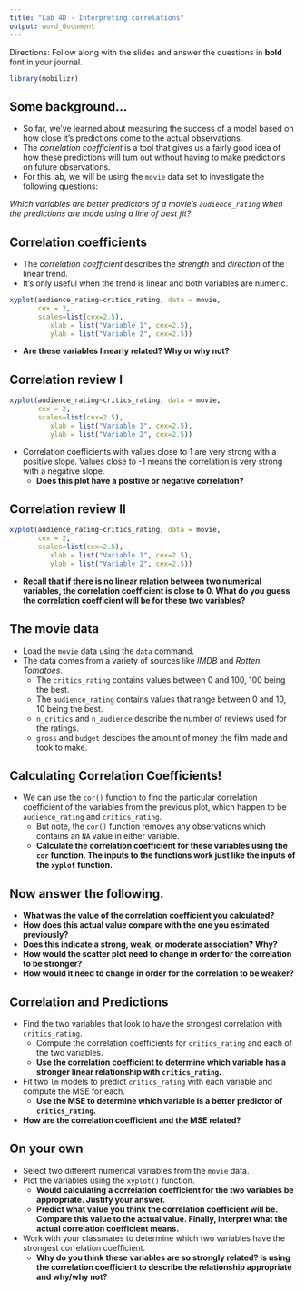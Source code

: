 ```yaml
---
title: "Lab 4D - Interpreting correlations"
output: word_document
---
```



Directions: Follow along with the slides and answer the questions in **bold** font in your journal.

\newline


```r
library(mobilizr)
```


## Some background...

- So far, we’ve learned about measuring the success of a model based on how close it’s predictions come to the actual observations. 
- The _correlation coefficient_ is a tool that gives us a fairly good idea of how these predictions will turn out without having to make predictions on future observations.
- For this lab, we will be using the `movie` data set to investigate the following questions:

_Which variables are better predictors of a movie's `audience_rating` when the predictions are made using a line of best fit?_


## Correlation coefficients

- The _correlation coefficient_ describes the _strength_ and _direction_ of the linear trend.
- It's only useful when the trend is linear and both variables are numeric.
```r
xyplot(audience_rating~critics_rating, data = movie,
       cex = 2,
       scales=list(cex=2.5),
          xlab = list("Variable 1", cex=2.5),
          ylab = list("Variable 2", cex=2.5))
```

- **Are these variables linearly related? Why or why not?**


## Correlation review I


```r
xyplot(audience_rating~critics_rating, data = movie,
       cex = 2,
       scales=list(cex=2.5),
          xlab = list("Variable 1", cex=2.5),
          ylab = list("Variable 2", cex=2.5))
```

- Correlation coefficients with values close to 1 are very strong with a positive slope. Values close to -1 means the correlation is very strong with a negative slope. 
    - **Does this plot have a positive or negative correlation?**

## Correlation review II


```r
xyplot(audience_rating~critics_rating, data = movie,
       cex = 2,
       scales=list(cex=2.5),
          xlab = list("Variable 1", cex=2.5),
          ylab = list("Variable 2", cex=2.5))
```

- **Recall that if there is no linear relation between two numerical variables, the correlation coefficient is close to 0. What do you guess the correlation coefficient will be for these two variables?**


## The movie data
 

- Load the `movie` data using the `data` command.
- The data comes from a variety of sources like _IMDB_ and _Rotten Tomatoes_. 
    - The `critics_rating` contains values between 0 and 100, 100 being the best.
    - The `audience_rating` contains values that range between 0 and 10, 10 being the best.
    - `n_critics` and `n_audience` describe the number of reviews used for the ratings.
    - `gross` and `budget` descibes the amount of money the film made and took to make.


## Calculating Correlation Coefficients!


- We can use the `cor()` function to find the particular correlation coefficient of the variables from the previous plot, which happen to be `audience_rating` and `critics_rating`.
    - But note, the `cor()` function removes any observations which contains an `NA` value in either variable.
    - **Calculate the correlation coefficient for these variables using the `cor` function. The inputs to the functions work just like the inputs of the `xyplot` function.**


## Now answer the following.


- **What was the value of the correlation coefficient you calculated?**
- **How does this actual value compare with the one you estimated previously?**
- **Does this indicate a strong, weak, or moderate association? Why?**
- **How would the scatter plot need to change in order for the correlation to be stronger?**
- **How would it need to change in order for the correlation to be weaker?**


## <!-- What if we changed the data? -->
<!--  -->
<!-- - **Would the correlation coefficient change if we took all of our values and subtracted 50 from all of the `critics_score`? Why do you think this is?** -->
<!-- - Test your answer by running the following code: -->
<!-- ```{r, eval=FALSE} -->
<!-- cor(audience_rating~(critics_rating-50),  -->
<!--      data = movie) -->
<!-- ``` -->
<!-- - **What value was returned for the correlation coefficient?** -->
<!-- - **How does this actual value compare with the one you estimated previously?** -->

## <!-- What if we changed the data, again? -->
<!--  -->

<!-- - **What happens to the correlation coefficient if we multiplied all of the `critics_rating` values by 50?  How do you explain this?** -->
<!-- - Test your answer by running the following code: -->
<!-- ```{r, eval=FALSE} -->
<!-- cor(audience_rating~(critics_rating*50), data = movie) -->
<!-- ``` -->
<!-- - **What value was returned for the correlation coefficient?** -->
<!-- - **How does this actual value compare with the one you estimated previously?** -->


## Correlation and Predictions


- Find the two variables that look to have the strongest correlation with `critics_rating`.
    - Compute the correlation coefficients for `critics_rating` and each of the two variables.
    - **Use the correlation coefficient to determine which variable has a stronger linear relationship with `critics_rating`.**
- Fit two `lm` models to predict `critics_rating` with each variable and compute the MSE for each. 
    - **Use the MSE to determine which variable is a better predictor of `critics_rating`.**
- **How are the correlation coefficient and the MSE related?**


## On your own

- Select two different numerical variables from the `movie` data.
- Plot the variables using the `xyplot()` function.
    - **Would calculating a correlation coefficient for the two variables be appropriate. Justify your answer.**
    - **Predict what value you think the correlation coefficient will be. Compare this value to the actual value. Finally, interpret what the actual correlation coefficient means.**
- Work with your classmates to determine which two variables have the strongest correlation coefficient.
  - **Why do you think these variables are so strongly related? Is using the correlation coefficient to describe the relationship appropriate and why/why not?**
